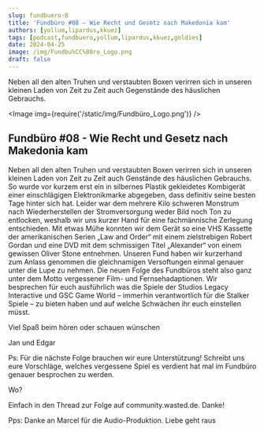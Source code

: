 ```yaml
---
slug: fundbuero-8
title: 'Fundbüro #08 – Wie Recht und Gesetz nach Makedonia kam'
authors: [yollum,lipardus,kkuez]
tags: [podcast,fundbuero,yollum,lipardus,kkuez,goldies]
date: 2024-04-25
image: /img/Fundbu%CC%88ro_Logo.png
draft: false
---
```



Neben all den alten Truhen und verstaubten Boxen verirren sich in unseren kleinen Laden von Zeit zu Zeit auch Gegenstände des häuslichen Gebrauchs.

<Image img={require('/static/img/Fundbüro_Logo.png')} />

<!--truncate-->

## Fundbüro #08 - Wie Recht und Gesetz nach Makedonia kam

Neben all den alten Truhen und verstaubten Boxen verirren sich in unseren kleinen Laden von Zeit zu Zeit auch Genstände des häuslichen Gebrauchs. So wurde vor kurzem erst ein in silbernes Plastik gekleidetes Kombigerät einer einschlägigen Elektronikmarke abgegeben, dass definitiv seine besten Tage hinter sich hat. Leider war dem mehrere Kilo schweren Monstrum nach Wiederherstellen der  Stromversorgung weder Bild noch Ton zu entlocken, weshalb wir uns kurzer Hand für eine fachmännische Zerlegung entschieden. Mit etwas Mühe konnten wir dem Gerät so eine VHS Kassette der amerikanischen Serien „Law and Order“ mit einem zielstrebigen Robert Gordan und eine DVD mit dem schmissigen Titel „Alexander“ von einem gewissen Oliver Stone entnehmen. Unseren Fund haben wir kurzerhand zum Anlass genommen die gleichnamigen Versoftungen einmal genauer unter die Lupe zu nehmen. Die neuen Folge des Fundbüros steht also ganz unter dem Motto vergessener Film- und Fernsehadaptionen. Wir besprechen für euch ausführlich was die Spiele der Studios Legacy Interactive und GSC Game World – immerhin verantwortlich für die Stalker Spiele – zu bieten haben und auf welche Schwächen ihr euch einstellen müsst.

Viel Spaß beim hören oder schauen wünschen

Jan und Edgar

Ps: Für die nächste Folge brauchen wir eure Unterstützung! Schreibt uns eure Vorschläge, welches vergessene Spiel es verdient hat mal im Fundbüro genauer besprochen zu werden.

Wo?

Einfach in den Thread zur Folge auf community.wasted.de. Danke!

Pps: Danke an Marcel für die Audio-Produktion. Liebe geht raus

<ReactPlayer
    width="100%"
    height="50px"
    controls
    url='https://m10z.picnotes.de/Fundbuero/Fundbuero_008.mp3'
/>
